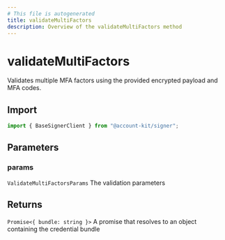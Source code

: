 ```yaml
---
# This file is autogenerated
title: validateMultiFactors
description: Overview of the validateMultiFactors method
---
```


# validateMultiFactors

Validates multiple MFA factors using the provided encrypted payload and MFA codes.

## Import

```ts
import { BaseSignerClient } from "@account-kit/signer";
```

## Parameters

### params

`ValidateMultiFactorsParams`
The validation parameters

## Returns

`Promise<{ bundle: string }>`
A promise that resolves to an object containing the credential bundle
